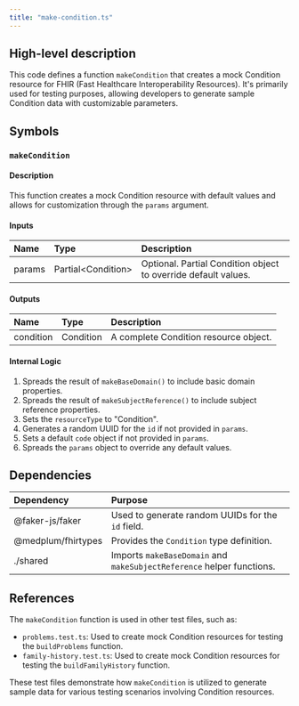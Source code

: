 ```yaml
---
title: "make-condition.ts"
---
```


## High-level description
This code defines a function `makeCondition` that creates a mock Condition resource for FHIR (Fast Healthcare Interoperability Resources). It's primarily used for testing purposes, allowing developers to generate sample Condition data with customizable parameters.

## Symbols

### `makeCondition`
#### Description
This function creates a mock Condition resource with default values and allows for customization through the `params` argument.

#### Inputs
| Name | Type | Description |
|:-----|:-----|:------------|
| params | Partial&lt;Condition&gt; | Optional. Partial Condition object to override default values. |

#### Outputs
| Name | Type | Description |
|:-----|:-----|:------------|
| condition | Condition | A complete Condition resource object. |

#### Internal Logic
1. Spreads the result of `makeBaseDomain()` to include basic domain properties.
2. Spreads the result of `makeSubjectReference()` to include subject reference properties.
3. Sets the `resourceType` to "Condition".
4. Generates a random UUID for the `id` if not provided in `params`.
5. Sets a default `code` object if not provided in `params`.
6. Spreads the `params` object to override any default values.

## Dependencies
| Dependency | Purpose |
|:-----------|:--------|
| @faker-js/faker | Used to generate random UUIDs for the `id` field. |
| @medplum/fhirtypes | Provides the `Condition` type definition. |
| ./shared | Imports `makeBaseDomain` and `makeSubjectReference` helper functions. |

## References
The `makeCondition` function is used in other test files, such as:
- `problems.test.ts`: Used to create mock Condition resources for testing the `buildProblems` function.
- `family-history.test.ts`: Used to create mock Condition resources for testing the `buildFamilyHistory` function.

These test files demonstrate how `makeCondition` is utilized to generate sample data for various testing scenarios involving Condition resources.